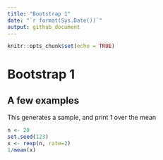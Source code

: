 ```yaml
---
title: "Bootstrap 1"
date: "`r format(Sys.Date())`"
output: github_document
---
```



<!-- notedown --nomagic Boot1.Rmd > Boot1.ipyn -->

```r
knitr::opts_chunk$set(echo = TRUE)
```

# Bootstrap 1

## A few examples

This generates a sample, and print 1 over the mean
```r
n <- 20
set.seed(123)
x <- rexp(n, rate=2)
1/mean(x)
```
